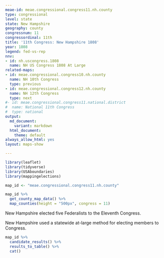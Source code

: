 ```yaml
---
meae-id: meae.congressional.congress11.nh.county
type: congressional
level: state
state: New Hampshire
geography: county
congressnum: 11
congressordinal: 11th
title: '11th Congress: New Hampshire 1808'
year: 1808
legend: fed-vs-rep
nnv:
- id: nh.uscongress.1808
  name: NH US Congress 1808 At Large
related-maps:
- id: meae.congressional.congress10.nh.county
  name: NH 10th Congress
  type: previous
- id: meae.congressional.congress12.nh.county
  name: NH 12th Congress
  type: next
#- id: meae.congressional.congress11.national.district
#  name: National 11th Congress
#  type: national
output:
  md_document:
    variant: markdown
  html_document:
    theme: default
always_allow_html: yes
layout: maps-show

---
```


```r
library(leaflet)
library(tidyverse)
library(USAboundaries)
library(mappingelections)

map_id <- "meae.congressional.congress11.nh.county"
```

<div class="map">

```r
map_id %>%
  get_county_map_data() %>%
  map_counties(height = "500px", congress = 11)
```

</div>

New Hampshire elected five Federalists to the Eleventh Congress.

New Hampshire used a statewide at-large method for electing members to Congress.

<div class="results-table">

```r
map_id %>%
  candidate_results() %>%
  results_to_table() %>%
  cat()
```

</div>
